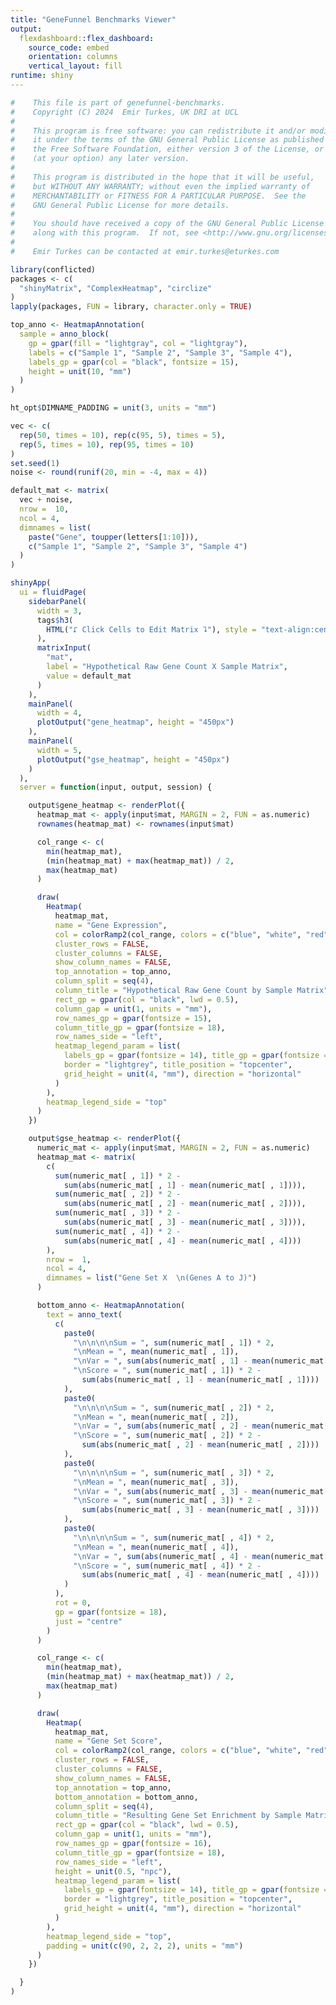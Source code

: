 ```yaml
---
title: "GeneFunnel Benchmarks Viewer"
output:
  flexdashboard::flex_dashboard:
    source_code: embed
    orientation: columns
    vertical_layout: fill
runtime: shiny
---
```


```r
#    This file is part of genefunnel-benchmarks.
#    Copyright (C) 2024  Emir Turkes, UK DRI at UCL
#
#    This program is free software: you can redistribute it and/or modify
#    it under the terms of the GNU General Public License as published by
#    the Free Software Foundation, either version 3 of the License, or
#    (at your option) any later version.
#
#    This program is distributed in the hope that it will be useful,
#    but WITHOUT ANY WARRANTY; without even the implied warranty of
#    MERCHANTABILITY or FITNESS FOR A PARTICULAR PURPOSE.  See the
#    GNU General Public License for more details.
#
#    You should have received a copy of the GNU General Public License
#    along with this program.  If not, see <http://www.gnu.org/licenses/>.
#
#    Emir Turkes can be contacted at emir.turkes@eturkes.com

library(conflicted)
packages <- c(
  "shinyMatrix", "ComplexHeatmap", "circlize"
)
lapply(packages, FUN = library, character.only = TRUE)

top_anno <- HeatmapAnnotation(
  sample = anno_block(
    gp = gpar(fill = "lightgray", col = "lightgray"),
    labels = c("Sample 1", "Sample 2", "Sample 3", "Sample 4"),
    labels_gp = gpar(col = "black", fontsize = 15),
    height = unit(10, "mm")
  )
)

ht_opt$DIMNAME_PADDING = unit(3, units = "mm")
```

```r
vec <- c(
  rep(50, times = 10), rep(c(95, 5), times = 5),
  rep(5, times = 10), rep(95, times = 10)
)
set.seed(1)
noise <- round(runif(20, min = -4, max = 4))

default_mat <- matrix(
  vec + noise,
  nrow =  10,
  ncol = 4,
  dimnames = list(
    paste("Gene", toupper(letters[1:10])),
    c("Sample 1", "Sample 2", "Sample 3", "Sample 4")
  )
)

shinyApp(
  ui = fluidPage(
    sidebarPanel(
      width = 3,
      tags$h3(
        HTML("⮦ Click Cells to Edit Matrix ⮧"), style = "text-align:center"
      ),
      matrixInput(
        "mat",
        label = "Hypothetical Raw Gene Count X Sample Matrix",
        value = default_mat
      )
    ),
    mainPanel(
      width = 4,
      plotOutput("gene_heatmap", height = "450px")
    ),
    mainPanel(
      width = 5,
      plotOutput("gse_heatmap", height = "450px")
    )
  ),
  server = function(input, output, session) {

    output$gene_heatmap <- renderPlot({
      heatmap_mat <- apply(input$mat, MARGIN = 2, FUN = as.numeric)
      rownames(heatmap_mat) <- rownames(input$mat)

      col_range <- c(
        min(heatmap_mat),
        (min(heatmap_mat) + max(heatmap_mat)) / 2,
        max(heatmap_mat)
      )

      draw(
        Heatmap(
          heatmap_mat,
          name = "Gene Expression",
          col = colorRamp2(col_range, colors = c("blue", "white", "red")),
          cluster_rows = FALSE,
          cluster_columns = FALSE,
          show_column_names = FALSE,
          top_annotation = top_anno,
          column_split = seq(4),
          column_title = "Hypothetical Raw Gene Count by Sample Matrix",
          rect_gp = gpar(col = "black", lwd = 0.5),
          column_gap = unit(1, units = "mm"),
          row_names_gp = gpar(fontsize = 15),
          column_title_gp = gpar(fontsize = 18),
          row_names_side = "left",
          heatmap_legend_param = list(
            labels_gp = gpar(fontsize = 14), title_gp = gpar(fontsize = 15),
            border = "lightgrey", title_position = "topcenter",
            grid_height = unit(4, "mm"), direction = "horizontal"
          )
        ),
        heatmap_legend_side = "top"
      )
    })

    output$gse_heatmap <- renderPlot({
      numeric_mat <- apply(input$mat, MARGIN = 2, FUN = as.numeric)
      heatmap_mat <- matrix(
        c(
          sum(numeric_mat[ , 1]) * 2 -
            sum(abs(numeric_mat[ , 1] - mean(numeric_mat[ , 1]))),
          sum(numeric_mat[ , 2]) * 2 -
            sum(abs(numeric_mat[ , 2] - mean(numeric_mat[ , 2]))),
          sum(numeric_mat[ , 3]) * 2 -
            sum(abs(numeric_mat[ , 3] - mean(numeric_mat[ , 3]))),
          sum(numeric_mat[ , 4]) * 2 -
            sum(abs(numeric_mat[ , 4] - mean(numeric_mat[ , 4])))
        ),
        nrow =  1,
        ncol = 4,
        dimnames = list("Gene Set X  \n(Genes A to J)")
      )

      bottom_anno <- HeatmapAnnotation(
        text = anno_text(
          c(
            paste0(
              "\n\n\n\nSum = ", sum(numeric_mat[ , 1]) * 2,
              "\nMean = ", mean(numeric_mat[ , 1]),
              "\nVar = ", sum(abs(numeric_mat[ , 1] - mean(numeric_mat[ , 1]))),
              "\nScore = ", sum(numeric_mat[ , 1]) * 2 -
                sum(abs(numeric_mat[ , 1] - mean(numeric_mat[ , 1])))
            ),
            paste0(
              "\n\n\n\nSum = ", sum(numeric_mat[ , 2]) * 2,
              "\nMean = ", mean(numeric_mat[ , 2]),
              "\nVar = ", sum(abs(numeric_mat[ , 2] - mean(numeric_mat[ , 2]))),
              "\nScore = ", sum(numeric_mat[ , 2]) * 2 -
                sum(abs(numeric_mat[ , 2] - mean(numeric_mat[ , 2])))
            ),
            paste0(
              "\n\n\n\nSum = ", sum(numeric_mat[ , 3]) * 2,
              "\nMean = ", mean(numeric_mat[ , 3]),
              "\nVar = ", sum(abs(numeric_mat[ , 3] - mean(numeric_mat[ , 3]))),
              "\nScore = ", sum(numeric_mat[ , 3]) * 2 -
                sum(abs(numeric_mat[ , 3] - mean(numeric_mat[ , 3])))
            ),
            paste0(
              "\n\n\n\nSum = ", sum(numeric_mat[ , 4]) * 2,
              "\nMean = ", mean(numeric_mat[ , 4]),
              "\nVar = ", sum(abs(numeric_mat[ , 4] - mean(numeric_mat[ , 4]))),
              "\nScore = ", sum(numeric_mat[ , 4]) * 2 -
                sum(abs(numeric_mat[ , 4] - mean(numeric_mat[ , 4])))
            )
          ),
          rot = 0,
          gp = gpar(fontsize = 18),
          just = "centre"
        )
      )

      col_range <- c(
        min(heatmap_mat),
        (min(heatmap_mat) + max(heatmap_mat)) / 2,
        max(heatmap_mat)
      )

      draw(
        Heatmap(
          heatmap_mat,
          name = "Gene Set Score",
          col = colorRamp2(col_range, colors = c("blue", "white", "red")),
          cluster_rows = FALSE,
          cluster_columns = FALSE,
          show_column_names = FALSE,
          top_annotation = top_anno,
          bottom_annotation = bottom_anno,
          column_split = seq(4),
          column_title = "Resulting Gene Set Enrichment by Sample Matrix",
          rect_gp = gpar(col = "black", lwd = 0.5),
          column_gap = unit(1, units = "mm"),
          row_names_gp = gpar(fontsize = 16),
          column_title_gp = gpar(fontsize = 18),
          row_names_side = "left",
          height = unit(0.5, "npc"),
          heatmap_legend_param = list(
            labels_gp = gpar(fontsize = 14), title_gp = gpar(fontsize = 15),
            border = "lightgrey", title_position = "topcenter",
            grid_height = unit(4, "mm"), direction = "horizontal"
          )
        ),
        heatmap_legend_side = "top",
        padding = unit(c(90, 2, 2, 2), units = "mm")
      )
    })

  }
)
```
